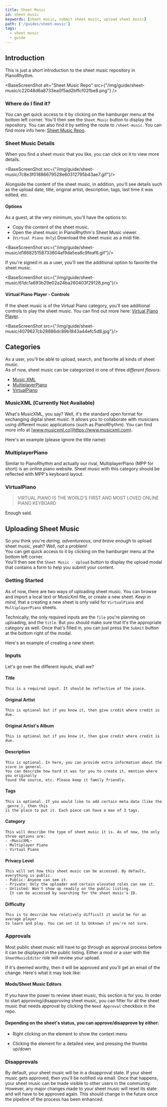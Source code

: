 ```yaml
---
title: Sheet Music
id: sheet-music
keywords: [sheet music, submit sheet music, upload sheet music]
path: ['/guides/sheet-music']
tags:
  - sheet music
  - guide
---
```





## Introduction
This is just a short introduction to the sheet music repository in PianoRhythm. <br/>

<BaseScreenShot alt="Sheet Music Repo" src={"/img/guide/sheet-music/c22048d6a8733ea0f5ad2bffcf02fbe8.png"} />

### Where do I find it?
You can get quick access to it by clicking on the hamburger menu at the bottom left corner. You'll then
see the `Sheet Music` button to display the repository. You can also find it by setting the route to `/sheet-music`.
You can find more info here: [Sheet Music Repo](/guides/sheet-music/sheet-music-page).

<BaseScreenShot src={image_5a90b0b3887492ee413d16fc9c0fb0c9} alt="Music XML Example"/>

### Sheet Music Details

When you find a sheet music that you like, you can click on it to view more details.

<BaseScreenShot src={"/img/guide/sheet-music/7c8e3f01886679528e60312795b43ae7.gif"}/>

Alongside the content of the sheet music, in addition, you'll see details such as
the upload date, title, original artist, description, tags, last time it was edited, etc.

#### Options

As a guest, at the very minimum, you'll have the options to:
- Copy the content of the sheet music.
- Open the sheet music in PianoRhythm's Sheet Music viewer.
- (`Virtual Piano Only`) Download the sheet music as a midi file.

<BaseScreenShot src={"/img/guide/sheet-music/d186825158733604af9da5ea8c9feaf6.gif"}/>

If you're signed in as a user, you'll see the additional option to favorite the sheet music.

<BaseScreenShot src={"/img/guide/sheet-music/61dc1a693b29e02a24ba260403f29128.png"}/>

#### Virtual Piano Player - Controls

If the sheet music is of the Virtual Piano category, you'll see additional controls to play the sheet music.
You can find out more here: [Virtual Piano Player](/guides/midi-player/vp-sequencer).

<BaseScreenShot src={"/img/guide/sheet-music/4079627cb28886dc89b1843a44efc5d8.jpg"}/>

## Categories
As a user, you'll be able to upload, search, and favorite all kinds of sheet music.\
As of now, sheet music can be categorized in one of three _different flavors_:

- [Music XML](#musicxml)
- [MultiplayerPiano](#multiplayerpiano)
- [VirtualPiano](#virtualpiano)

### MusicXML (Currently Not Available)
What's MusicXML, you say?
Well, it's the standard open format for exchanging digital sheet music.
It allows you to collaborate with musicians using different music applications (such as PianoRhythm).
You can find more info at [www.musicxml.co](https://www.musicxml.com).

Here's an example (please ignore the title name):

<BaseScreenShot src={image_d14ec8523e2d6247727dc147e47bf206} alt="Music XML Example"/>

### MultiplayerPiano
Similar to PianoRhythm and actually our rival, MultiplayerPiano (MPP for short) is an online piano website.
Sheet music with this category should be reflected with MPP's keyboard layout.

<BaseScreenShot src={image_a9a8508c6f318057bc333fa618babd86} alt="Multiplayer Piano Example"/>

### VirtualPiano
> VIRTUAL PIANO IS THE WORLD’S FIRST AND MOST LOVED ONLINE PIANO KEYBOARD

Enough said.

<BaseScreenShot src={image_bb2f68161bff8b65aa9bc374a5f21efc} alt="Virtual Piano Sheet Example"/>

## Uploading Sheet Music
So you think you're _daring, adventureous, and brave_ enough to upload sheet music, yeah? Well, not a problem! <br/>
You can get quick access to it by clicking on the hamburger menu at the bottom left corner. <br/> You'll then
see the `Sheet Music - Upload` button to display the upload modal that contains a form to help you submit your content.

<BaseScreenShot src={image_f8c15527521aa286d1cf5209f4a37130} alt="Sheet Music Upload Modal"/>

### Getting Started
As of now, there are two ways of uploading sheet music. You can browse and import a local text or MusicXml file, or
create a new sheet. _Keep in mind_, that a creating a new sheet is only valid for `VirtualPiano` and `MultiplayerPiano` sheets.

Technically, the only required inputs are the `file` you're planning on uploading, and the `title`. But you should make sure that
it's the appropriate category as well. Once that's filled in, you can just press the `Submit` button at the bottom right of the modal.

Here's an example of creating a new sheet:

<BaseScreenShot src={image_ffee70a39b9eed45badb6143d3711930} alt="Sheet Music Upload Modal - New Sheet"/>

### Inputs
Let's go over the different inputs, shall we?

#### Title
```
This is a required input. It should be reflective of the piece.
```

#### Original Artist
```
This is optional but if you know it, then give credit where credit is due.
```

#### Original Artist's Album
```
This is optional but if you know it, then give credit where credit is due.
```

#### Description
```
This is optional. In here, you can provide extra information about the score in general.
You can describe how hard it was for you to create it, mention where you originally
found the source, etc. Please keep it family friendly.
```

#### Tags
```
This is optional. If you would like to add certain meta data (like the _genre_), then this
is the place to put it. Each piece can have a max of 3 tags.
```

#### Category
```
This will describe the type of sheet music it is. As of now, the only three options are:
- ~MusicXML~
- Multiplayer Piano
- Virtual Piano
```

#### Privacy Level
```
This will set how this sheet music can be accessed. By default, everything is public.
- Public: Anyone can see it.
- Private: Only the uploader and certain elevated roles can see it.
- Unlisted: Won't show up readily on the public listing.
  It can be accessed by searching for the sheet music's ID.
```

#### Difficulty
```
This is to describe how relatively difficult it would be for an average player
to learn and play. You can set it to Unknown if you're not sure.
```

### Approvals
Most public sheet music will have to go through an approval process before it can be displayed in the public listing.
Either a mod or a user with the `SheetMusicEditor` role will review your upload.

If it's deemed worthy, then it will be approved and you'll get an email of the change. Here's what it may look like:

<BaseScreenShot src={image_c231da7c2aa446217be35e1828122d19} alt="Sheet Music Approved Email"/>

#### Mods/Sheet Music Editors
If you have the power to review sheet music, this section is for you.
In order to start approving/disapproving sheet music, you can filter for all the sheet music that needs approval by clicking the `Need Approval` checkbox
in the repo.

<BaseScreenShot src={image_f02c5c715fead9d2ede80516bd03d929} alt="Sheet Music - Need Approval"/>

#### Depending on the sheet's status, you can approve/disapprove by either:

- Right clicking on the element to show the context menu
<BaseScreenShot src={image_ab271ff29ae2fd41cac43ee3fdbd5aef} alt="Sheet Music - Context Menu approve/disapprove"/>

- Clicking the element for a detailed view, and pressing the thumbs up/down
<BaseScreenShot src={image_92048cc3f78a74379361f136b7c4c44b} alt="Sheet Music - Detailed View approve/disapprove"/>

### Disapprovals

By default, your sheet music will be in a disapproval state. If your sheet music gets approved, then you'll be notified via email.
Once that happens, your sheet music can be made visible to other users in the community. However, any major changes made to your sheet music
will reset its state and will have to be approved again. This should change in the future once the pipeline of the process has been enhanced.
